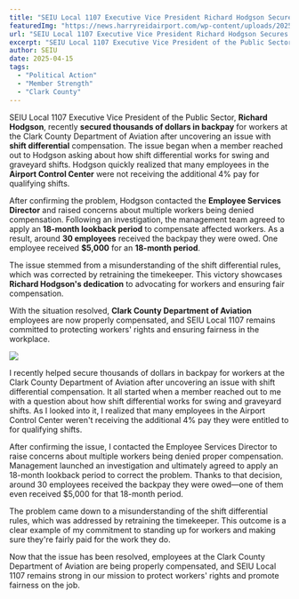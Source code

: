 ---
title: "SEIU Local 1107 Executive Vice President Richard Hodgson Secures Backpay for Clark County Department of Aviation Workers"
featuredImg: "https://news.harryreidairport.com/wp-content/uploads/2025/01/HSP-624-scaled.jpg"
url: "SEIU Local 1107 Executive Vice President Richard Hodgson Secures Backpay for Clark County Department of Aviation Workers"
excerpt: "SEIU Local 1107 Executive Vice President of the Public Sector, Richard Hodgson, recently secured thousands of dollars in backpay for workers at the Nevada Department of Aviation after uncovering an issue with shift differential compensation."
author: SEIU
date: 2025-04-15
tags:
  - "Political Action"
  - "Member Strength"
  - "Clark County"
---


SEIU Local 1107 Executive Vice President of the Public Sector, **Richard Hodgson**, recently **secured thousands of dollars in backpay** for workers at the Clark County Department of Aviation after uncovering an issue with **shift differential** compensation. The issue began when a member reached out to Hodgson asking about how shift differential works for swing and graveyard shifts. Hodgson quickly realized that many employees in the **Airport Control Center** were not receiving the additional 4% pay for qualifying shifts. 

After confirming the problem, Hodgson contacted the **Employee Services Director** and raised concerns about multiple workers being denied compensation. Following an investigation, the management team agreed to apply an **18-month lookback period** to compensate affected workers. As a result, around **30 employees** received the backpay they were owed. One employee received **$5,000** for an **18-month period**.

The issue stemmed from a misunderstanding of the shift differential rules, which was corrected by retraining the timekeeper. This victory showcases **Richard Hodgson's dedication** to advocating for workers and ensuring fair compensation. 

With the situation resolved, **Clark County Department of Aviation** employees are now properly compensated, and SEIU Local 1107 remains committed to protecting workers' rights and ensuring fairness in the workplace. 

![](/post_imgs/2025/Hodge.png)

I recently helped secure thousands of dollars in backpay for workers at the Clark County Department of Aviation after uncovering an issue with shift differential compensation. It all started when a member reached out to me with a question about how shift differential works for swing and graveyard shifts. As I looked into it, I realized that many employees in the Airport Control Center weren't receiving the additional 4% pay they were entitled to for qualifying shifts.

After confirming the issue, I contacted the Employee Services Director to raise concerns about multiple workers being denied proper compensation. Management launched an investigation and ultimately agreed to apply an 18-month lookback period to correct the problem. Thanks to that decision, around 30 employees received the backpay they were owed—one of them even received $5,000 for that 18-month period. 

The problem came down to a misunderstanding of the shift differential rules, which was addressed by retraining the timekeeper. This outcome is a clear example of my commitment to standing up for workers and making sure they're fairly paid for the work they do. 

Now that the issue has been resolved, employees at the Clark County Department of Aviation are being properly compensated, and SEIU Local 1107 remains strong in our mission to protect workers' rights and promote fairness on the job. 
